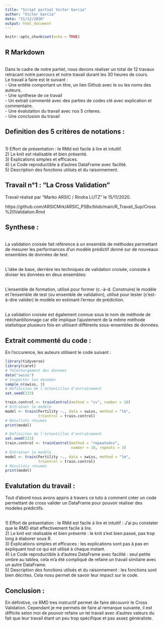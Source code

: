 ---
title: "Script partiel Victor Garcia"
author: "Victor Garcia"
date: "21/12/2020"
output: html_document
---

```{r setup, include=FALSE}
knitr::opts_chunk$set(echo = TRUE)
```

## R Markdown

<br> Dans le cadre de notre partiel, nous devons réaliser un total de 12 travaux retracant notre parcours et notre travail durant les 30 heures de cours. 
<br>    Le travail à faire est le suivant : 
<br>    - Une entête comportant un titre, un lien Github avec le ou les noms des auteurs.
<br>    - Une synthese de ce travail 
<br>    - Un extrait commenté avec des parties de codes clé avec explication et commentaire. 
<br>    - Une évalutation du travail avec nos 5 criteres. 
<br>    - Une conclusion du travail 

## Definition des 5 critères de notations : 
<br> 1) Effort de présentation : le RMd est facile à lire et intuitif. 
<br> 2) Le knit est réalisable et bien présenté.
<br> 3) Explications simples et efficaces.
<br> 4) Le Code reproductible à d'autres DataFrame avec facilité. 
<br> 5) Description des fonctions utilsés et du raisonnement. 

## Travail n°1 : "La Cross Validation"

Travail réalisé par "Marko ARSIC / Rindra LUTZ" le 15/11/2020. 

https://github.com/ARSICMrk/ARSIC_PSBx/blob/main/R_Travail_Sup/Cross%20Validation.Rmd


## Synthese : 

<br> La validation croisée fait référence à un ensemble de méthodes permettant de mesurer les performances d'un modèle prédictif donné sur de nouveaux ensembles de données de test.

<br> L'idée de base, derrière les techniques de validation croisée, consiste à diviser les données en deux ensembles:

<br> L'ensemble de formation, utilisé pour former (c.-à-d. Construire) le modèle et l'ensemble de test (ou ensemble de validation), utilisé pour tester (c'est-à-dire valider) le modèle en estimant l'erreur de prédiction.

<br> La validation croisée est également connue sous le nom de méthode de rééchantillonnage car elle implique l'ajustement de la même méthode statistique plusieurs fois en utilisant différents sous-ensembles de données.


## Extrait commenté du code :

En l'occurence, les auteurs utilisent le code suivant : 

```{r}
library(tidyverse)
library(caret)
# Téléchargement des données
data("swiss")
# Inspecter les données
sample_n(swiss, 3)
# Définition de l'échantillon d'entraînement
set.seed(123) 

train.control <- trainControl(method = "cv", number = 10)
# Entraîner le modèle
model <- train(Fertility ~., data = swiss, method = "lm",
               trControl = train.control)
# Résultats résumés
print(model)

# Définiiton de l'échantillon d'entraînement
set.seed(123)
train.control <- trainControl(method = "repeatedcv", 
                              number = 10, repeats = 3)
# Entraîner le modèle
model <- train(Fertility ~., data = swiss, method = "lm",
               trControl = train.control)
# Résultats résumés
print(model)
```


## Evalutation du travail : 

Tout d'abord nous avons appris à travers ce tuto à comment créer un code permettant de cross valider un DataFrame pour pouvoir réaliser des modeles prédictifs. 

<br> 1) Effort de présentation : le RMd est facile à lire et intuitif : J'ai pu constater que le RMD était effectivement facile à lire. 
<br> 2) Le knit est réalisable et bien présenté : le knit s'est bien passé, pas trop long à élaborer sous R. 
<br> 3) Explications simples et efficaces : les explications sont pas à pas en expliquant tout ce qui est utilisé à chaque instant.
<br> 4) Le Code reproductible à d'autres DataFrame avec facilité : seul petite ombre au tablea, cela m'a été compliqué de refaire un travail similaire avec un autre DataFrame. 
<br> 5) Description des fonctions utilsés et du raisonnement : les fonctions sont bien décrites. Cela nosu permet de savoir leur impact sur le code. 



## Conclusion : 
En définitive, ce RMD tres instructif permet de faire découvrir le Cross Validation. Cependant je me permets de faire al remarque suivante, il est difficile selon moi de pouvoir refaire un tel travail avec d'autres valeurs du fait que leur travail étant un peu trop spécifique et pas assez généraliste.  


